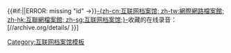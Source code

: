 <includeonly>{{#if:{{{id|}}}||<span class="error">ERROR: missing "id" →</span>}}</includeonly>[[互联网档案馆|-{zh-cn:互联网档案馆; zh-tw:網際網路檔案館; zh-hk:互聯網檔案館; zh-sg:互联网档案馆;}-]]收藏的在线录音：[//archive.org/details/{{{id}}} {{{name|{{PAGENAME}}}}}]<noinclude>
[[Category:互联网档案馆模板]]
[[Category:音乐外部资源模板|{{PAGENAME}}]]
</noinclude>